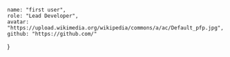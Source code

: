     name: "first user",
    role: "Lead Developer",
    avatar: "https://upload.wikimedia.org/wikipedia/commons/a/ac/Default_pfp.jpg",
    github: "https://github.com/"

}